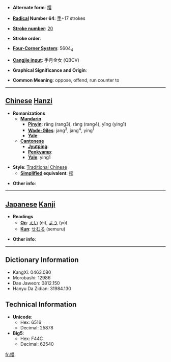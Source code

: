 * '''Alternate form''': [[撄]]

* '''[[Wiktionary:Chinese radical index| Radical]] Number 64''': [[Wiktionary:Chinese radical index 手|手]]+17 strokes

* '''[[Wiktionary:Chinese total strokes index|Stroke number]]''': [[Wiktionary:Chinese total strokes index 20|20]]

* '''Stroke order''': 

* '''[[Wiktionary:Chinese four corner index|Four-Corner System]]''': 5604<sub>4</sub>

* '''[[Wiktionary:Chinese Cangjie index|Cangjie input]]''': 手月金女 (QBCV)

* '''Graphical Significance and Origin''': 

* '''Common Meaning''': oppose, offend, run counter to

----

== [[Chinese]] [[Hanzi]] ==

* '''Romanizations'''
** '''[[Mandarin]]'''
*** '''[[Pinyin]]''': rǎng (rang3), ràng (rang4), yīng (ying1)
*** '''[[Wade-Giles]]''': jang<sup>3</sup>, jang<sup>4</sup>, ying<sup>1</sup>
*** '''[[Yale]]''': 
** '''[[Cantonese]]'''
*** '''[[Jyutping]]''':
*** '''[[Penkyamp]]''': 
*** '''[[Yale]]''': ying1

* '''Style''': [[Traditional Chinese]] 
** '''[[Simplified Chinese|Simplified]] equivalent''': [[撄]]

* '''Other info''': 

----

== [[Japanese]] [[Kanji]] ==

* '''Readings'''
** '''[[On]]''': [[えい]] (ei), [[よう]] (yō)
** '''[[Kun]]''': [[せむる]] (semuru)

* '''Other info''':  

----

== Dictionary Information ==

* KangXi: 0463.080
* Morobashi: 12986
* Dae Jaweon: 0812.150
* Hanyu Da Zidian: 31984.130

== Technical Information ==

* '''Unicode''':
** Hex: 6516
** Decimal: 25878
* '''Big5''':
** Hex: F44C
** Decimal: 62540

[[fr:攖]]